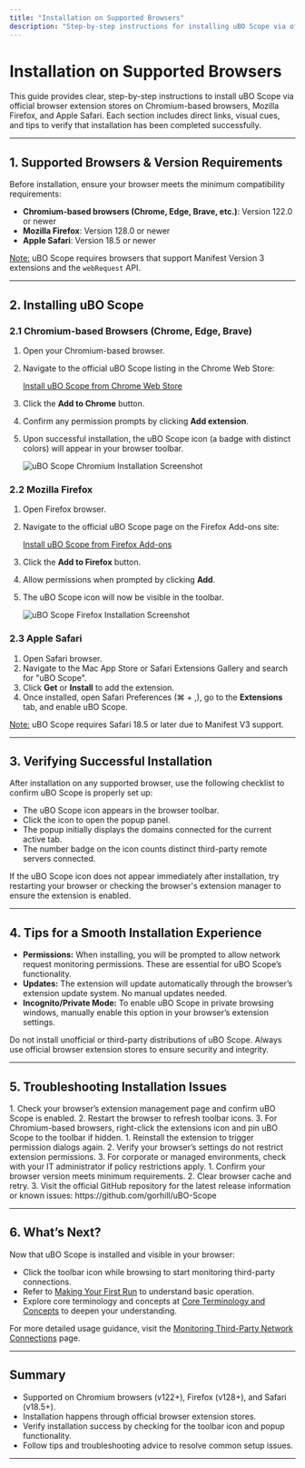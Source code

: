 ```yaml
---
title: "Installation on Supported Browsers"
description: "Step-by-step instructions for installing uBO Scope via official browser extension stores for Chromium, Firefox, and Safari. Includes direct links, screenshots of the process, and tips for verifying successful installation."
---
```


# Installation on Supported Browsers

This guide provides clear, step-by-step instructions to install uBO Scope via official browser extension stores on Chromium-based browsers, Mozilla Firefox, and Apple Safari. Each section includes direct links, visual cues, and tips to verify that installation has been completed successfully.

---

## 1. Supported Browsers & Version Requirements

Before installation, ensure your browser meets the minimum compatibility requirements:

- **Chromium-based browsers (Chrome, Edge, Brave, etc.)**: Version 122.0 or newer
- **Mozilla Firefox**: Version 128.0 or newer
- **Apple Safari**: Version 18.5 or newer

<u>Note:</u> uBO Scope requires browsers that support Manifest Version 3 extensions and the `webRequest` API.

---

## 2. Installing uBO Scope

### 2.1 Chromium-based Browsers (Chrome, Edge, Brave)

1. Open your Chromium-based browser.
2. Navigate to the official uBO Scope listing in the Chrome Web Store:

   [Install uBO Scope from Chrome Web Store](https://chromewebstore.google.com/detail/ubo-scope/bbdpgcaljkaaigfcomhidmneffjjjfgp)

3. Click the **Add to Chrome** button.
4. Confirm any permission prompts by clicking **Add extension**.
5. Upon successful installation, the uBO Scope icon (a badge with distinct colors) will appear in your browser toolbar.

   ![uBO Scope Chromium Installation Screenshot](https://github.com/user-attachments/assets/d5033882-0c94-424f-9e8b-e00ed832acf7)

### 2.2 Mozilla Firefox

1. Open Firefox browser.
2. Navigate to the official uBO Scope page on the Firefox Add-ons site:

   [Install uBO Scope from Firefox Add-ons](https://addons.mozilla.org/firefox/addon/ubo-scope/)

3. Click the **Add to Firefox** button.
4. Allow permissions when prompted by clicking **Add**.
5. The uBO Scope icon will now be visible in the toolbar.

   ![uBO Scope Firefox Installation Screenshot](https://github.com/user-attachments/assets/8a33b8ba-57ee-4a54-a83c-7d21f9b2dafb)

### 2.3 Apple Safari

1. Open Safari browser.
2. Navigate to the Mac App Store or Safari Extensions Gallery and search for "uBO Scope".
3. Click **Get** or **Install** to add the extension.
4. Once installed, open Safari Preferences (⌘ + ,), go to the **Extensions** tab, and enable uBO Scope.

<u>Note:</u> uBO Scope requires Safari 18.5 or later due to Manifest V3 support.

---

## 3. Verifying Successful Installation

After installation on any supported browser, use the following checklist to confirm uBO Scope is properly set up:

- The uBO Scope icon appears in the browser toolbar.
- Click the icon to open the popup panel.
- The popup initially displays the domains connected for the current active tab.
- The number badge on the icon counts distinct third-party remote servers connected.

<Tip>
If the uBO Scope icon does not appear immediately after installation, try restarting your browser or checking the browser's extension manager to ensure the extension is enabled.
</Tip>

---

## 4. Tips for a Smooth Installation Experience

- **Permissions:** When installing, you will be prompted to allow network request monitoring permissions. These are essential for uBO Scope’s functionality.
- **Updates:** The extension will update automatically through the browser’s extension update system. No manual updates needed.
- **Incognito/Private Mode:** To enable uBO Scope in private browsing windows, manually enable this option in your browser’s extension settings.

<Warning>
Do not install unofficial or third-party distributions of uBO Scope. Always use official browser extension stores to ensure security and integrity.
</Warning>

---

## 5. Troubleshooting Installation Issues

<AccordionGroup title="Common Installation Issues and Solutions">
<Accordion title="uBO Scope Icon Not Visible After Installation">
1. Check your browser’s extension management page and confirm uBO Scope is enabled.
2. Restart the browser to refresh toolbar icons.
3. For Chromium-based browsers, right-click the extensions icon and pin uBO Scope to the toolbar if hidden.
</Accordion>
<Accordion title="Permissions Prompt Not Appearing or Denied">
1. Reinstall the extension to trigger permission dialogs again.
2. Verify your browser’s settings do not restrict extension permissions.
3. For corporate or managed environments, check with your IT administrator if policy restrictions apply.
</Accordion>
<Accordion title="Installation Fails or Extension Isn't Listed in the Store">
1. Confirm your browser version meets minimum requirements.
2. Clear browser cache and retry.
3. Visit the official GitHub repository for the latest release information or known issues: https://github.com/gorhill/uBO-Scope
</Accordion>
</AccordionGroup>

---

## 6. What’s Next?

Now that uBO Scope is installed and visible in your browser:

- Click the toolbar icon while browsing to start monitoring third-party connections.
- Refer to [Making Your First Run](../first-steps-and-validation/making-your-first-run) to understand basic operation.
- Explore core terminology and concepts at [Core Terminology and Concepts](../../overview/core-concepts-arch/core-terminology) to deepen your understanding.

For more detailed usage guidance, visit the [Monitoring Third-Party Network Connections](../../guides/getting-started-usage/monitoring-network-connections) page.

---

## Summary
- Supported on Chromium browsers (v122+), Firefox (v128+), and Safari (v18.5+).
- Installation happens through official browser extension stores.
- Verify installation success by checking for the toolbar icon and popup functionality.
- Follow tips and troubleshooting advice to resolve common setup issues.

---